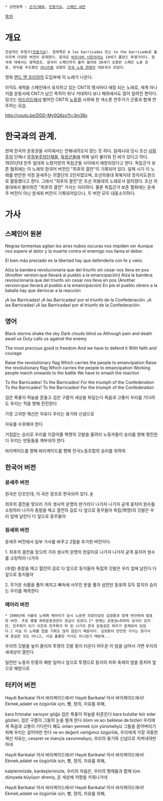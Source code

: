  * 관련항목 : [[군가/해외]], [[민중가요]], [[스페인 내전]]

[[목차]]

= 개요 = 

 전설적인 투쟁가([[민중가요]]). 원제목은 A las barricadas 또는 to the barricade로 불리우며 다양한 버전이 존재한다. 원곡은 [[바르샤바 시민]]이라는 19세기 폴란드 투쟁가이다. 원곡에 대해서는 항목참조. 원곡이 스페인까지 흘러 들어와 20세기 초중반 스페인 노동 운동, 좌익을 주도했던 [[아나키즘]] 성향의 [[전국 노동 연맹]]의 대표곡이 되었다. 

영화 [[랜드 앤 프리덤]]의 도입부에 이 노래가 나온다. 

{{{#!html
<object width="480" height="385"><param name="movie" value="http://www.youtube.com/v/Odrfx7WmNWQ?fs=1&amp;hl=ko_KR"></param><param name="allowFullScreen" value="true"></param><param name="allowscriptaccess" value="always"></param><embed src="http://www.youtube.com/v/Odrfx7WmNWQ?fs=1&amp;hl=ko_KR" type="application/x-shockwave-flash" allowscriptaccess="always" allowfullscreen="true" width="480" height="385"></embed></object>
}}}

아직도 세력을 스페인에서 유지하고 있는 CNT의 행사마다 애창 되는 노래로, 세계 아나키즘 운동사에 CNT가 남긴 족적이 워낙 거대하다 보니 해외에서도 많이 알려진 편이다. 링크는 [[마드리드]]에서 벌어진 CNT의 [[노동절]] 시위에 한 색소폰 연주가가 군중과 함께 연주하는 모습. 

http://youtu.be/DDD-My0Q8zo?t=3m38s

= 한국과의 관계. =

현재 한국의 운동권들 사이에서는 전해내려오지 않는 듯 하다. 일제시대 당시 조선 [[사회주의]] 단체나 [[무정부주의]]단체들, [[독립군]]들에 의해 널리 불리워 진 바가 있다고 하다. 1920년대 만주 일대와 노령지방의 독립군들 사이에서 애창되었다고 한다. 독립군가 보존 협회에는 이 노래의 한국어 버전인 "최후의 결전"이 기록되어 있다. 일제 시기 이 노래를 번안한 석정 윤세주는 의열단의 2인자였으며, 조선의용대 화북지대 정치지도원으로 활동했다고 한다. 그래서 "최후의 결전"은 조선 의용대의 노래로서 알려졌다. 조선 의용대에서 불리워진 "최후의 결전" 가사는 이러하다. 물론 독립군가 보존 협회에는 윤세주 버전이 아닌 원세위 버전이 기록되어있으나, 두 버전 모두 대동소이하다.

= 가사 =

== 스페인어 원본 ==

Negras tormentas agitan los aires
nubes oscuras nos impiden ver
Aunque nos espere el dolor y la muerte
contra el enemigo nos llama el deber.

El bien más preciado
es la libertad
hay que defenderla
con fe y valor.

Alza la bandera revolucionaria
que del triunfo sin cesar nos lleva en pos (Another version:que llevará al pueblo a la emancipación)
Alza la bandera revolucionaria
que del triunfo sin cesar nos lleva en pos (Another version:que llevará al pueblo a la emancipación)
En pie el pueblo obrero a la batalla
hay que derrocar a la reacción

¡A las Barricadas! ¡A las Barricadas!
por el triunfo de la Confederación.
¡A las Barricadas! ¡A las Barricadas!
por el triunfo de la Confederación.


== 영어 ==


Black storms shake the sky
Dark clouds blind us
Although pain and death await us
Duty calls us against the enemy

The most precious good
is freedom
And we have to defend it
With faith and courage

Raise the revolutionary flag
Which carries the people to emancipation
Raise the revolutionary flag
Which carries the people to emancipation
Working people march onwards to the battle
We have to smash the reaction

To the Barricades! To the Barricades!
For the triumph of the Confederation
To the Barricades! To the Barricades!
For the triumph of the Confederation


검은 폭풍이 하늘을 흔들고
검은 구름이 세상을
뒤덮는다
죽음과 고통이 우리를 기다려도
우리는 적을 향해 전진한다

가장 고귀한 재산은 자유다
우리는 용기와 신념으로

자유를 수호해야 한다

거침없는 승리로 우리를 이끌어줄
혁명의 깃발을 올려라
노동자들이 승리를 향해
행진한다
우리는 반동들을 깨부숴야 한다

바리케이드를 향해
바리케이드를 향해
전국노동조합의 승리를 위하여

== 한국어 버전  ==

=== 윤세주 버전 ===

원곡은 단조인데, 이 곡은 장조로 편곡되어 있다. [https://youtu.be/5WVp49hWSbM #]

최후의 결전을 맞으러 가자 생사적 운명의 판가리다 
나가자 나가자 굳게 뭉치어 원수를 소탕하러 나가자 
총칼을 메고 결전의 길로 다 앞으로 동무들아
독립(혁명)의 깃발은 우리 앞에 날린다 다 앞으로 동무들아

=== 원세위 버전 ===
윤세주 버전에서 일부 가사를 바꾸고 2절을 추가한 버전이다.

1. 최후의 결전을 맞으려 가자 생사적 운명의 판갈이로
나가자 나가자 굳게 뭉치어 원수를 소탕하러 나가자
 
(후렴) 총칼을 메고 혈전의 길로 다 앞으로 동지들아 
독립의 깃발은 우리 앞에 날린다 다 앞으로 동지들아
 
2. 무거운 쇠줄을 풀어 헤치고 뼈속에 사무친 분을 풀자
삼천만 동포여 모두 뭉치자 승리는 우리를 재촉한다

=== 메아리 버전 ===

 * 1990년에 서울대 노래패 메아리가 당시 노문연 의장이었던 김정환과 함께 번안하여 발표한 버전. 주로 몇몇 좌파운동권만이 관심이 있었다.[* 현재는 운동권=좌파의 공식이 있지만, 민주화가 되기 이전과 민주화가 막 된 시기의 한국 운동권은 좌우가 혼재되어 있었다.] 사실 이 노래를 접할 기회도 많지 않았기 때문이다. 김정환이 번안한 가사는 원가사에 충실한 것도 아니고, 사실 훌륭한 가사도 아니었기 때문에...

우리의 깃발을 높이 올리자
투쟁의 깃발 동이 터온다
어두운 이 밤을 넘어서 가면
우리의 새세상이 열린다.
 
일천만 노동자 민중의 해방
일어나 앞으로 투쟁으로
동지의 피와 축제의 밤을
뭉치어 앞으로 해방으로


== 터키어 버전 ==
{{{#!html
<iframe width="420" height="315" src="https://www.youtube.com/embed/YbUjphFBnjA" frameborder="0" allowfullscreen></iframe>}}}

Haydi Barikata!
어서 바리케이드에서!
Haydi Barikata!
어서 바이케이드에서!
Ekmek,adalet ve özgürlük için,
빵, 정의, 자유를 위해,

kara fırtınalar sarsıyor göğü
검은 폭풍이 하늘을 뒤흔든다
kara bulutlar kör eder gözleri,
검은 구름이 그들의 눈을 멀게 한다
ölüm ve acı beklese de bizleri
우리에게 죽음과 고통이 기다린다 해도
onları yenmek için yürümeliyiz
그들을 묻어버리기 위해 우리는 걸어야만 한다
ve en değerli varlığımız özgürlük,
우리에게 가장 귀중한 재산 자유는,
cesaret ve inançla savunmalıyız,
우리의 용기와 신념으로 지켜내야만 하네

Haydi Barikata!
어서 바리케이드에서!
Haydi Barikata!
어서 바리케이드에서!
Ekmek,adalet ve özgürlük için,
빵, 정의, 자유를 위해,

kalplerimizde, kardeşlerimizle,
우리의 마음은, 우리의 형제들과 함께
tüm dünyada büyüyor direniş,
온 세상에 저항을 키워나가네

Haydi Barikata!
어서 바리케이드에서!
Haydi Barikata!
어서 바리케이드에서!
Ekmek,adalet ve özgürlük için,
빵, 정의, 자유를 위해,
